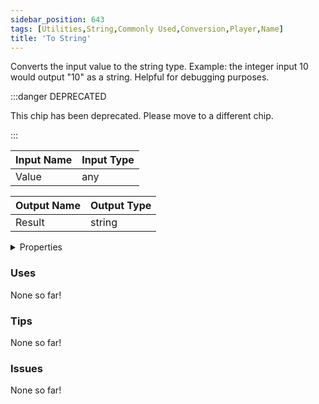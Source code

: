 ```yaml
---
sidebar_position: 643
tags: [Utilities,String,Commonly Used,Conversion,Player,Name]
title: 'To String'
---
```


Converts the input value to the string type. Example: the integer input 10 would output "10" as a string. Helpful for debugging purposes.

:::danger DEPRECATED

This chip has been deprecated. Please move to a different chip.

:::


<EsbSvg />

| Input Name | Input Type |
|-----------|-----------|
| Value | any |

| Output Name | Output Type |
|-----------|-----------|
| Result | string |


<details>
  <summary>Properties</summary>
  <div>
    <div>
    <table>
      <thead>
        <tr>
          <th>Is beta required?</th>
          <th>❌</th>
        </tr>
        <tr>
          <th>Is this chip a trolling risk?</th>
          <th>❌</th>
        </tr>
        <tr>
          <th>Is this chip a role assignment risk?</th>
          <th>❌</th>
        </tr>
        <tr>
          <th>Chip UUID</th>
          <th>74e81edb-84bd-4e52-b2f3-a73a62a6b3aa</th>
        </tr>
      </thead>
    </table>
    </div>
  </div>
</details>

### Uses

None so far!

### Tips

None so far!

### Issues

None so far!